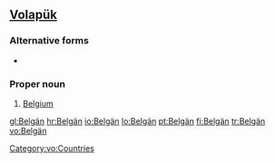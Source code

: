 ==[[Volapük]]==

===Alternative forms===
* {{l|vo|Belgayn}}

===Proper noun===
{{infl|vo|proper noun}}

# [[Belgium]]

[[Category:vo:Countries]]

[[gl:Belgän]]
[[hr:Belgän]]
[[io:Belgän]]
[[lo:Belgän]]
[[pt:Belgän]]
[[fi:Belgän]]
[[tr:Belgän]]
[[vo:Belgän]]